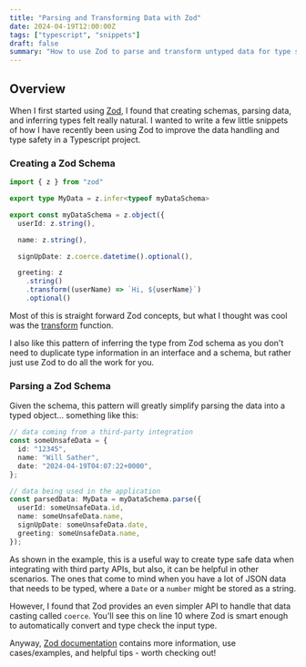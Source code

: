 ```yaml
---
title: "Parsing and Transforming Data with Zod"
date: 2024-04-19T12:00:00Z
tags: ["typescript", "snippets"]
draft: false
summary: "How to use Zod to parse and transform untyped data for type safety"
---
```


## Overview

When I first started using [Zod](https://zod.dev/), I found that creating schemas, parsing data, and inferring types felt really natural. I
wanted to write a few little snippets of how I have recently been using Zod to improve the data handling and type safety
in a Typescript project.

### Creating a Zod Schema

```ts
import { z } from "zod"

export type MyData = z.infer<typeof myDataSchema>

export const myDataSchema = z.object({
  userId: z.string(),

  name: z.string(),

  signUpDate: z.coerce.datetime().optional(),

  greeting: z
    .string()
    .transform((userName) => `Hi, ${userName}`)
    .optional()
```

Most of this is straight forward Zod concepts, but what I thought was cool was the [transform](https://zod.dev/?id=transform) function.

I also like this pattern of inferring the type from Zod schema as you don't need to duplicate type information in an interface
and a schema, but rather just use Zod to do all the work for you.

### Parsing a Zod Schema

Given the schema, this pattern will greatly simplify parsing the data into a typed object... something like this:

```ts
// data coming from a third-party integration
const someUnsafeData = {
  id: "12345",
  name: "Will Sather",
  date: "2024-04-19T04:07:22+0000",
};

// data being used in the application
const parsedData: MyData = myDataSchema.parse({
  userId: someUnsafeData.id,
  name: someUnsafeData.name,
  signUpDate: someUnsafeData.date,
  greeting: someUnsafeData.name,
});
```

As shown in the example, this is a useful way to create type safe data when integrating with third party APIs, but also, it can be
helpful in other scenarios. The ones that come to mind when you have a lot of JSON data that needs to be typed, where a `Date` or
a `number` might be stored as a string.

However, I found that Zod provides an even simpler API to handle that data casting called `coerce`. You'll see this on line 10
where Zod is smart enough to automatically convert and type check the input type.

Anyway, [Zod documentation](https://zod.dev/) contains more information, use cases/examples, and helpful tips - worth checking out!
